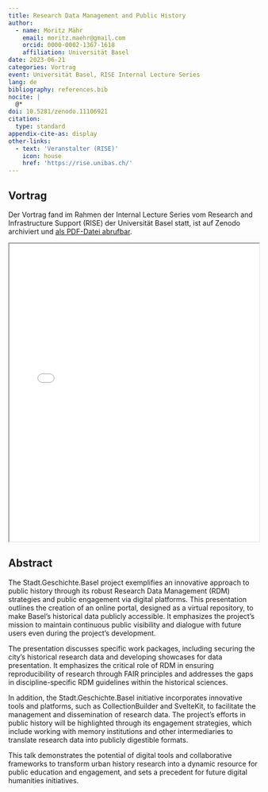 ```yaml
---
title: Research Data Management and Public History
author:
  - name: Moritz Mähr
    email: moritz.maehr@gmail.com
    orcid: 0000-0002-1367-1618
    affiliation: Universität Basel
date: 2023-06-21
categories: Vortrag
event: Universität Basel, RISE Internal Lecture Series
lang: de
bibliography: references.bib
nocite: |
  @*
doi: 10.5281/zenodo.11106921
citation:
  type: standard
appendix-cite-as: display
other-links:
  - text: 'Veranstalter (RISE)'
    icon: house
    href: 'https://rise.unibas.ch/'
---
```


## Vortrag

Der Vortrag fand im Rahmen der Internal Lecture Series vom Research and Infrastructure Support (RISE) der Universität Basel statt, ist auf Zenodo archiviert und [als PDF-Datei abrufbar](https://doi.org/10.5281/zenodo.11106921).

::: {.callout-tip title="Präsentation anzeigen" icon="false" collapse="true"}

<iframe src="/assets/files/230621-Moritz_Mähr-RISE_internal_lecture.pdf" width="100%" height="600px" loading="lazy" allowfullscreen title="Research Data Management and Public History">

This browser does not support PDFs. Please download the PDF <a href="/assets/files/230621-Moritz_Mähr-RISE_internal_lecture.pdf">download the PDF</a> to view it.

</iframe>
:::

## Abstract

The Stadt.Geschichte.Basel project exemplifies an innovative approach to public history through its robust Research Data Management (RDM) strategies and public engagement via digital platforms. This presentation outlines the creation of an online portal, designed as a virtual repository, to make Basel's historical data publicly accessible. It emphasizes the project's mission to maintain continuous public visibility and dialogue with future users even during the project's development.

The presentation discusses specific work packages, including securing the city's historical research data and developing showcases for data presentation. It emphasizes the critical role of RDM in ensuring reproducibility of research through FAIR principles and addresses the gaps in discipline-specific RDM guidelines within the historical sciences.

In addition, the Stadt.Geschichte.Basel initiative incorporates innovative tools and platforms, such as CollectionBuilder and SvelteKit, to facilitate the management and dissemination of research data. The project's efforts in public history will be highlighted through its engagement strategies, which include working with memory institutions and other intermediaries to translate research data into publicly digestible formats.

This talk demonstrates the potential of digital tools and collaborative frameworks to transform urban history research into a dynamic resource for public education and engagement, and sets a precedent for future digital humanities initiatives.